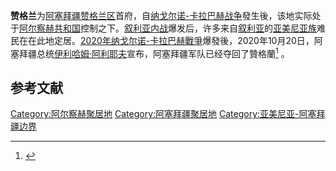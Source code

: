 '''赞格兰'''为[[阿塞拜疆|阿塞拜疆]][[赞格兰区|赞格兰区]]首府，自[[纳戈尔诺-卡拉巴赫战争|纳戈尔诺-卡拉巴赫战争]]發生後，该地实际处于[[阿尔察赫共和国|阿尔察赫共和国]]控制之下。[[叙利亚内战|叙利亚内战]]爆发后，许多来自[[叙利亚|叙利亚]]的[[亚美尼亚族|亚美尼亚族]]难民在在此地定居。[[2020年纳戈尔诺-卡拉巴赫戰爭|2020年纳戈尔诺-卡拉巴赫戰爭]]爆發後，2020年10月20日，阿塞拜疆总统[[伊利哈姆·阿利耶夫|伊利哈姆·阿利耶夫]]宣布，阿塞拜疆军队已经夺回了贊格蘭<ref>{{cite web |url=https://mod.gov.az/en/news/president-ilham-aliyev-zangilan-city-and-6-villages-of-the-district-18-villages-of-fuzuli-jabrayil-and-khojavand-distric-33131.html |title=President Ilham Aliyev: Zangilan city and 6 villages of the district, 18 villages of Fuzuli, Jabrayil, and Khojavand districts liberated |author=<!--Not stated--> |date=20 October 2020 |website=mod.gov.az |publisher= |access-date= |quote= |archive-date=2020-11-02 |archive-url=https://web.archive.org/web/20201102011359/https://mod.gov.az/en/news/president-ilham-aliyev-zangilan-city-and-6-villages-of-the-district-18-villages-of-fuzuli-jabrayil-and-khojavand-distric-33131.html |dead-url=no }}</ref> 。

==参考文献==
{{reflist}}

[[Category:阿尔察赫聚居地|Category:阿尔察赫聚居地]]
[[Category:阿塞拜疆聚居地|Category:阿塞拜疆聚居地]]
[[Category:亚美尼亚-阿塞拜疆边界|Category:亚美尼亚-阿塞拜疆边界]]